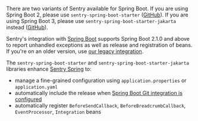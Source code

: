 <Note>

There are two variants of Sentry available for Spring Boot. If you are using Spring Boot 2, please use `sentry-spring-boot-starter` ([GitHub](https://github.com/getsentry/sentry-java/tree/master/sentry-spring-boot-starter)). If you are using Spring Boot 3, please use `sentry-spring-boot-starter-jakarta` instead ([GitHub](https://github.com/getsentry/sentry-java/tree/master/sentry-spring-boot-starter-jakarta)).

Sentry's integration with [Spring Boot](https://spring.io/projects/spring-boot) supports Spring Boot 2.1.0 and above to report unhandled exceptions as well as release and registration of beans. If you're on an older version, use [our legacy integration](/platforms/java/legacy/spring/).

The `sentry-spring-boot-starter` and `sentry-spring-boot-starter-jakarta` libraries enhance [Sentry Spring](/platforms/java/guides/spring/) to:

- manage a fine-grained configuration using `application.properties` or `application.yaml`
- automatically include the release when [Spring Boot Git integration is configured](https://docs.spring.io/spring-boot/docs/current/reference/html/howto.html#howto-git-info)
- automatically register `BeforeSendCallback`, `BeforeBreadcrumbCallback`, `EventProcessor`, `Integration` beans

</Note>
